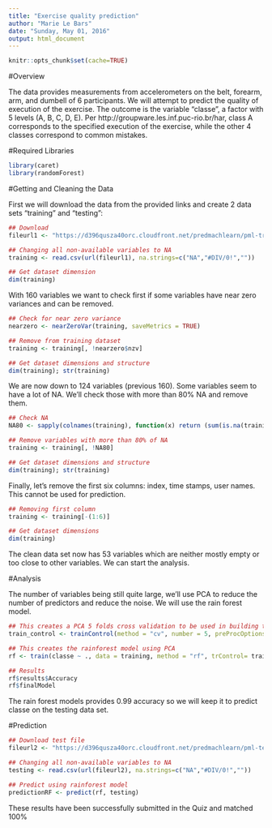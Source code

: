 ---
title: "Exercise quality prediction"
author: "Marie Le Bars"
date: "Sunday, May 01, 2016"
output: html_document
---
```{r setup, include=FALSE}
knitr::opts_chunk$set(cache=TRUE)
```

#Overview

The data provides measurements from accelerometers on the belt, forearm, arm, and dumbell of 6 participants. We will attempt to predict the quality of execution of the exercise. The outcome is the variable "classe", a factor with 5 levels (A, B, C, D, E). Per http://groupware.les.inf.puc-rio.br/har, class A corresponds to the specified execution of the exercise, while the other 4 classes correspond to common mistakes.



#Required Libraries

```{r}
library(caret)
library(randomForest)
```



#Getting and Cleaning the Data

First we will download the data from the provided links and create 2 data sets "training" and "testing":
```{r}
## Download
fileurl1 <- "https://d396qusza40orc.cloudfront.net/predmachlearn/pml-training.csv"

## Changing all non-available variables to NA
training <- read.csv(url(fileurl1), na.strings=c("NA","#DIV/0!",""))

## Get dataset dimension
dim(training)
```


With 160 variables we want to check first if some variables have near zero variances and can be removed.
```{r}
## Check for near zero variance
nearzero <- nearZeroVar(training, saveMetrics = TRUE)

## Remove from training dataset
training <- training[, !nearzero$nzv]

## Get dataset dimensions and structure
dim(training); str(training)
```


We are now down to 124 variables (previous 160). Some variables seem to have a lot of NA. We'll check those with more than 80% NA and remove them.
```{r}
## Check NA
NA80 <- sapply(colnames(training), function(x) return (sum(is.na(training[, x])) > 0.80*nrow(training)))

## Remove variables with more than 80% of NA
training <- training[, !NA80]

## Get dataset dimensions and structure
dim(training); str(training)
```


Finally, let's remove the first six columns: index, time stamps, user names. This cannot be used for prediction.
```{r}
## Removing first column
training <- training[-(1:6)]

## Get dataset dimensions
dim(training)
```


The clean data set now has 53 variables which are neither mostly empty or too close to other variables. We can start the analysis.



#Analysis

The number of variables being still quite large, we'll use PCA to reduce the number of predictors and reduce the noise. We will use the rain forest model.
```{r}
## This creates a PCA 5 folds cross validation to be used in building the model
train_control <- trainControl(method = "cv", number = 5, preProcOptions="pca")

## This creates the rainforest model using PCA
rf <- train(classe ~ ., data = training, method = "rf", trControl= train_control)

## Results
rf$results$Accuracy
rf$finalModel
```


The rain forest models provides 0.99 accuracy so we will keep it to predict classe on the testing data set.


#Prediction

```{r}
## Download test file
fileurl2 <- "https://d396qusza40orc.cloudfront.net/predmachlearn/pml-testing.csv"

## Changing all non-available variables to NA
testing <- read.csv(url(fileurl2), na.strings=c("NA","#DIV/0!",""))

## Predict using rainforest model
predictionRF <- predict(rf, testing)
```


These results have been successfully submitted in the Quiz and matched 100%